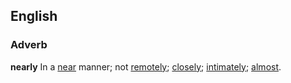 ==English==
===Adverb===
'''nearly'''
In a [[near]] manner; not [[remotely]]; [[closely]]; [[intimately]]; [[almost]].
{{webster}}